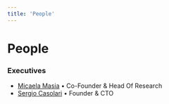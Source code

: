 ```yaml
---
title: 'People'
---
```


# People

### Executives
- [Micaela Masia](https://it.linkedin.com/in/micaela-masia-549600236) • Co-Founder & Head Of Research
- [Sergio Casolari](https://www.linkedin.com/in/sergio-casolari-787598a8) • Founder & CTO

